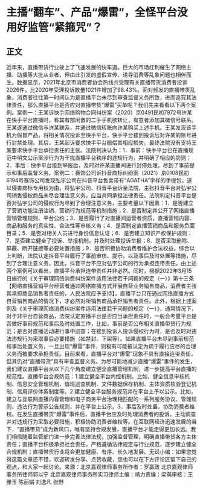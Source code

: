 # 主播“翻车”、产品“爆雷”，全怪平台没用好监管“紧箍咒”？
## 正文
近年来，直播带货行业驶上了飞速发展的快车道。巨大的市场红利催生了网络主播、助播等大批从业者，但由此引发的虚假宣传、诱导消费等乱象问题也相伴而生。数据显示，2021年北京市消费者协会热线共受理有关直播带货消费者投诉2026件，比2020年受理投诉数量1021件增加了98.43%。面对频发的直播带货乱象，消费者往往第一时间认为是直播平台未尽到审查监督义务所致，进而追究其法律责任，那么直播平台是否应对直播带货“爆雷”买单呢？我们先来看看以下两个案例。案例一：王某诉快手网络购物合同纠纷案（2020）京0491民初7972号许某在快手平台直播时，称其有部闲置的二手手机欲转让，有意者添加其微信号联系。王某遂通过微信与许某联系，并通过微信转账向许某购买上述手机。王某发现该手机为假冒产品，将相关情况投诉至快手平台，快手平台接到投诉后对许某的账号进行封禁处理。其后，王某起诉要求快手平台赔偿其相应损失。最终法院没有支持王某要求快手平台承担责任的主张。法院判决认为：1．事前：快手平台已在直播规范中明文公示案涉行为为干扰直播平台秩序的违规行为，并明确了相应的罚则；2．事后：快手平台接到举报后，及时对许某直播间进行封停处理，尽到了事前提示和事后监督义务。案例二：赛饰公司诉抖音商标纠纷案（2021）京0108民初6194号赛饰公司发现弘宇公司在抖音平台售卖带有“AGATHA”字样的手提包，遂以侵害商标专用权为由，将弘宇公司、抖音平台诉至法院，主张抖音平台对弘宇公司销售侵权商品未尽合理注意义务，应当共同承担法律责任。法院判定抖音平台是否对弘宇公司的侵权行为尽到了合理注意义务，主要考量以下因素：1．是否建立了营销功能注册注销、营销行为规范等机制措施；2．是否制定并公开了网络直播营销管理规则、平台公约；3．是否履行了对直播间运营者资质，直播营销内容、商品和服务的真实性、合法性等审核义务；4．是否制定直播营销商品和服务负面目录；5．是否对相关人员进行身份信息认证；6．是否建立知识产权保护规则；7．是否建立健全了投诉、举报机制，并及时处理投诉举报；8．是否采取删除、屏蔽、断开链接等必要处置措施；9．是否积极协助消费者维护合法权益。综合以上判断，法院认定抖音平台履行了事前审核、提示，以及事后及时处置等措施，尽到了合理注意义务，因此，抖音平台不应对弘宇公司的行为承担连带责任。由上述两个案例可以看出，直播平台承担连带责任并非必然。同时，根据2022年3月15日施行的《关于审理网络消费纠纷案件适用法律若干问题的规定（一）》第十三条【网络直播营销平台经营者通过网络直播方式开展自营业务销售商品，消费者主张其承担商品销售者责任的，人民法院应予支持】，直播平台只在通过网络直播方式自营销售商品的情况下，才必然对所销售商品承担销售者责任。此外，根据上述案例及《关于审理网络消费纠纷案件适用法律若干问题的规定（一）》，通常情况下，对于非平台自营商品，法院认定直播平台是否应当承担责任时，一般会考量平台是否做好事前规范和事后及时处置工作，比如，事前是否公布相关直播带货行为规范；是否对直播活动进行事中巡查；在接到投诉人投诉侵权行为时，是否及时对违法违规行为采取事后必要措施（如禁封、下架等）。如果直播平台未尽到事前规范和事后处置义务，一旦出现“爆雷”事件，则极有可能被认定为疏于履行应尽的合理义务而被要求承担责任。目前来看，直播平台对“爆雷”现象不具有直接连带责任，但其仍对“直播带货”具有审查监督义务。为尽可能地减少直播“爆雷”事件的发生，我们建议直播平台从以下几个角度建立健全直播管理机制，进一步提高平台直播的规范性。直播平台合规防范：1.建立健全平台内控机制。比如，健全信息审核机制、信息安全管理机制、值班巡查机制、文件数据保存机制、主体资质核验登记机制、信用评价体系制度等。2.建立健全平台服务规范并在平台上予以公示。比如，建立与互联网直播内容管理和电子商务平台治理相匹配的一系列服务协议、管理规则、违法行为警示公告规则，并在平台上公示。3．事后及时处置，协助消费者维权。在发生直播带货“爆雷”事件后，直播平台应及时处理消费者的投诉，主动调查并对违规行为采取必要措施，积极协助消费者维权等。在互联网经济迅速发展的当下，“直播带货”成为新风口，唯有坚持合规发展，直播平台才能走得更加长远。我们相信随着监管部门进一步完善法律法规，加强监督管理，明确直播带货各方主体责任；直播平台积极承担社会责任，严格遵循法律规定与行业规范，逐步建立健全合规机制；直播带货行业将会更加健康、有序、长久地发展。无讼小编：如果您觉得这篇文章还不错，欢迎转发分享、点赞收藏，您也可以在下方评论区留下自己的观点，和大家一起讨论。来源：北京嘉观律师事务所作者：罗赢政 北京嘉观律师事务所律师郭以宁 北京嘉观律师事务所实习律师主编：靖力责编：梁萌审核：王雅玉 陈丽娟 刘逸凡 张野
